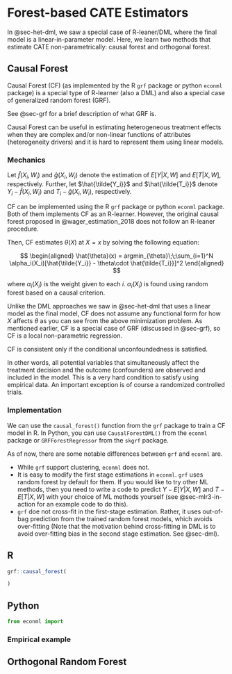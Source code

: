 # Forest-based CATE Estimators {#sec-cf-orf}

In @sec-het-dml, we saw a special case of R-leaner/DML where the final model is a linear-in-parameter model. Here, we learn two methods that estimate CATE non-parametrically: causal forest and orthogonal forest.

## Causal Forest

Causal Forest (CF) (as implemented by the R `grf` package or python `econml` package) is a special type of R-learner (also a DML) and also a special case of generalized random forest (GRF). 

::: {.column-margin}
See @sec-grf for a brief description of what GRF is. 
:::

Causal Forest can be useful in estimating heterogeneous treatment effects when they are complex and/or non-linear functions of attributes (heterogeneity drivers) and it is hard to represent them using linear models.

### Mechanics

Let $\hat{f}(X_i,W_i)$ and $\hat{g}(X_i,W_i)$ denote the estimation of $E[Y|X,W]$ and $E[T|X,W]$, respectively. Further, let $\hat{\tilde{Y_i}}$ and $\hat{\tilde{T_i}}$ denote $Y_i - \hat{f}(X_i,W_i)$ and $T_i - \hat{g}(X_i,W_i)$, respectively.

::: {.column-margin}
CF can be implemented using the R `grf` package or python `econml` package. Both of them implements CF as an R-learner. However, the original causal forest proposed in @wager_estimation_2018 does not follow an R-leaner procedure.
:::


Then, CF estimates $\theta(X)$ at $X = x$ by solving the following equation:

$$
\begin{aligned}
\hat{\theta}(x) = argmin_{\theta}\;\;\sum_{i=1}^N \alpha_i(X_i)[\hat{\tilde{Y_i}} - \theta\cdot \hat{\tilde{T_i}}]^2
\end{aligned}
$$

where $\alpha_i(X_i)$ is the weight given to each $i$. $\alpha_i(X_i)$ is found using random forest based on a causal criterion. 

Unlike the DML approaches we saw in @sec-het-dml that uses a linear model as the final model, CF does not assume any functional form for how $X$ affects $\theta$ as you can see from the above minimization problem. As mentioned earlier, CF is a special case of GRF (discussed in @sec-grf), so CF is a local non-parametric regression.

:::{.callout-important}
CF is consistent only if the conditional unconfoundedness is satisfied. 
:::

In other words, all potential variables that simultaneously affect the treatment decision and the outcome (confounders) are observed and included in the model. This is a very hard condition to satisfy using empirical data. An important exception is of course a randomized controlled trials. 


### Implementation 

We can use the `causal_forest()` function from the `grf` package to train a CF model in R. In Python, you can use `CausalForestDML()` from the `econml` package or `GRFForestRegressor` from the `skgrf` package.

As of now, there are some notable differences between `grf` and `econml` are. 

:::{.callout-tip}
+ While `grf` support clustering, `econml` does not.
+ It is easy to modify the first stage estimations in `econml`. `grf` uses random forest by default for them. If you would like to try other ML methods, then you need to write a code to predict $Y - E[Y|X, W]$ and $T - E[T|X, W]$ with your choice of ML methods yourself (see @sec-mlr3-in-action for an example code to do this).
+ `grf` doe not cross-fit in the first-stage estimation. Rather, it uses out-of-bag prediction from the trained random forest models, which avoids over-fitting (Note that the motivation behind cross-fitting in DML is to avoid over-fitting bias in the second stage estimation. See @sec-dml).
:::


::: {.panel-tabset}

## R

```r

grf::causal_forest(

)

```

## Python

```python
from econml import 
```

:::


### Empirical example



## Orthogonal Random Forest















